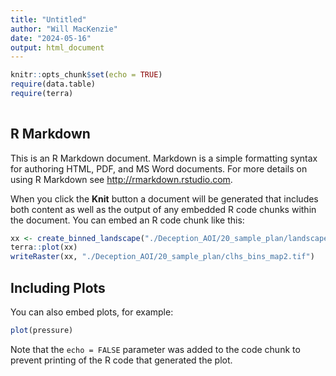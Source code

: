 ```yaml
---
title: "Untitled"
author: "Will MacKenzie"
date: "2024-05-16"
output: html_document
---
```


```r
knitr::opts_chunk$set(echo = TRUE)
require(data.table)
require(terra)
        
```

## R Markdown

This is an R Markdown document. Markdown is a simple formatting syntax for authoring HTML, PDF, and MS Word documents. For more details on using R Markdown see <http://rmarkdown.rstudio.com>.

When you click the **Knit** button a document will be generated that includes both content as well as the output of any embedded R code chunks within the document. You can embed an R code chunk like this:

```r
xx <- create_binned_landscape("./Deception_AOI/20_sample_plan/landscape_covariates/")
terra::plot(xx)
writeRaster(xx, "./Deception_AOI/20_sample_plan/clhs_bins_map2.tif")
```

## Including Plots

You can also embed plots, for example:

```r
plot(pressure)
```

Note that the `echo = FALSE` parameter was added to the code chunk to prevent printing of the R code that generated the plot.
